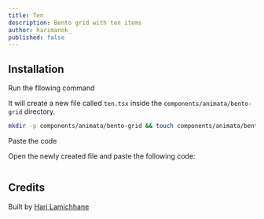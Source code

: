 ```yaml
---
title: Ten
description: Bento grid with ten items
author: harimanok_
published: false
---
```


<ComponentPreview name="bento-grid-ten--docs" />

## Installation

<Steps>
<Step>Run the fllowing command</Step>

It will create a new file called `ten.tsx` inside the `components/animata/bento-grid` directory.

```bash
mkdir -p components/animata/bento-grid && touch components/animata/bento-grid/ten.tsx
```

<Step>Paste the code</Step>

Open the newly created file and paste the following code:

```jsx file=<rootDir>/animata/bento-grid/ten.tsx

```

</Steps>

## Credits

Built by [Hari Lamichhane](https://github.com/hari)
